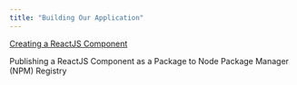 ```yaml
---
title: "Building Our Application"
---
```


[Creating a ReactJS Component](creating-a-reactjs-component.qmd)

Publishing a ReactJS Component as a Package to Node Package Manager (NPM) Registry
